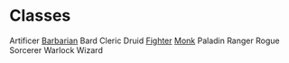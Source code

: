 = Classes =
Artificer
[[barbarian|Barbarian]]
Bard
Cleric
Druid
[[fighter|Fighter]]
[[monk|Monk]]
Paladin
Ranger
Rogue
Sorcerer
Warlock
Wizard

